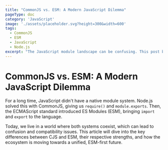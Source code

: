 ```yaml
---
title: "CommonJS vs. ESM: A Modern JavaScript Dilemma"
pageType: doc
category: 'JavaScript'
image: './assets/placeholder.svg?height=300&width=600'
tags:
  - CommonJS
  - ESM
  - JavaScript
  - Node.js
excerpt: "The JavaScript module landscape can be confusing. This post breaks down the differences between CommonJS and ES Modules, their history, and how to navigate the ecosystem."
---
```


# CommonJS vs. ESM: A Modern JavaScript Dilemma

For a long time, JavaScript didn't have a native module system. Node.js solved this with CommonJS, giving us `require()` and `module.exports`. Then, the ECMAScript standard introduced ES Modules (ESM), bringing `import` and `export` to the language.

Today, we live in a world where both systems coexist, which can lead to confusion and compatibility issues. This article will dive into the key differences between CJS and ESM, their respective strengths, and how the ecosystem is moving towards a unified, ESM-first future.